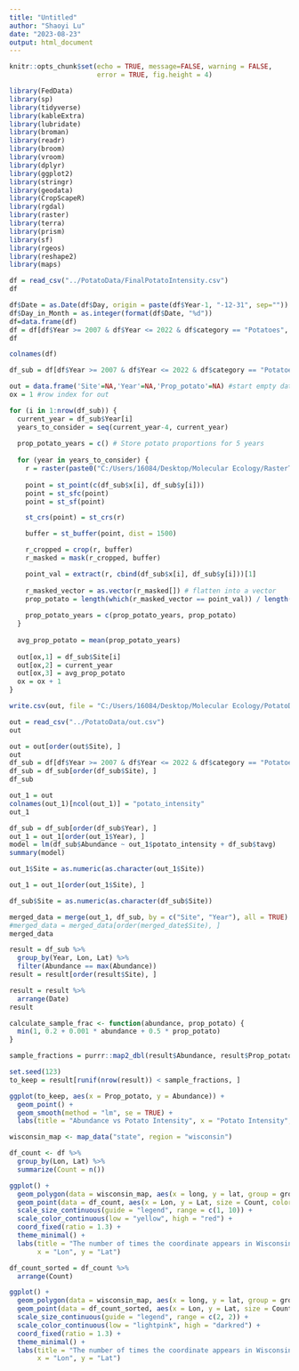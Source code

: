 ---
title: "Untitled"
author: "Shaoyi Lu"
date: "2023-08-23"
output: html_document
---

```{r setup, include=FALSE}
knitr::opts_chunk$set(echo = TRUE, message=FALSE, warning = FALSE,
                      error = TRUE, fig.height = 4)
```

```{r, include=FALSE}
library(FedData)
library(sp)
library(tidyverse)
library(kableExtra)
library(lubridate)
library(broman)
library(readr)
library(broom)
library(vroom)
library(dplyr)
library(ggplot2)
library(stringr)
library(geodata)
library(CropScapeR)
library(rgdal)
library(raster)
library(terra)
library(prism)
library(sf)
library(rgeos)
library(reshape2)
library(maps)
```

```{r}
df = read_csv("../PotatoData/FinalPotatoIntensity.csv")
df
```

```{r}
df$Date = as.Date(df$Day, origin = paste(df$Year-1, "-12-31", sep=""))
df$Day_in_Month = as.integer(format(df$Date, "%d"))
df=data.frame(df)
df = df[df$Year >= 2007 & df$Year <= 2022 & df$category == "Potatoes", ]
df
```

```{r}
colnames(df)
```

```{r}
df_sub = df[df$Year >= 2007 & df$Year <= 2022 & df$category == "Potatoes", ]

out = data.frame('Site'=NA,'Year'=NA,'Prop_potato'=NA) #start empty data frame to store proportion potato data for each site*year
ox = 1 #row index for out

for (i in 1:nrow(df_sub)) {
  current_year = df_sub$Year[i]
  years_to_consider = seq(current_year-4, current_year)
  
  prop_potato_years = c() # Store potato proportions for 5 years
  
  for (year in years_to_consider) {
    r = raster(paste0("C:/Users/16084/Desktop/Molecular Ecology/RasterTIF/CDL_", year, ".tif"))
    
    point = st_point(c(df_sub$x[i], df_sub$y[i]))
    point = st_sfc(point)
    point = st_sf(point)

    st_crs(point) = st_crs(r)

    buffer = st_buffer(point, dist = 1500)

    r_cropped = crop(r, buffer)
    r_masked = mask(r_cropped, buffer)

    point_val = extract(r, cbind(df_sub$x[i], df_sub$y[i]))[1]
  
    r_masked_vector = as.vector(r_masked[]) # flatten into a vector
    prop_potato = length(which(r_masked_vector == point_val)) / length(r_masked_vector) # calculate the proportion of potato
    
    prop_potato_years = c(prop_potato_years, prop_potato)
  }
  
  avg_prop_potato = mean(prop_potato_years)
  
  out[ox,1] = df_sub$Site[i]
  out[ox,2] = current_year
  out[ox,3] = avg_prop_potato
  ox = ox + 1
}
```

```{r}
write.csv(out, file = "C:/Users/16084/Desktop/Molecular Ecology/PotatoData/out.csv")
```

```{r}
out = read_csv("../PotatoData/out.csv")
out
```

```{r}
out = out[order(out$Site), ]
out
df_sub = df[df$Year >= 2007 & df$Year <= 2022 & df$category == "Potatoes", ]
df_sub = df_sub[order(df_sub$Site), ]
df_sub
```

```{r}
out_1 = out
colnames(out_1)[ncol(out_1)] = "potato_intensity"
out_1
```

```{r}
df_sub = df_sub[order(df_sub$Year), ]
out_1 = out_1[order(out_1$Year), ]
model = lm(df_sub$Abundance ~ out_1$potato_intensity + df_sub$tavg)
summary(model)
```

```{r}
out_1$Site = as.numeric(as.character(out_1$Site))

out_1 = out_1[order(out_1$Site), ]

df_sub$Site = as.numeric(as.character(df_sub$Site))

merged_data = merge(out_1, df_sub, by = c("Site", "Year"), all = TRUE)
#merged_data = merged_data[order(merged_date$Site), ]
merged_data
```

```{r}
result = df_sub %>%
  group_by(Year, Lon, Lat) %>%
  filter(Abundance == max(Abundance))
result = result[order(result$Site), ]

result = result %>%
  arrange(Date)
result
```

```{r}
calculate_sample_frac <- function(abundance, prop_potato) {
  min(1, 0.2 + 0.001 * abundance + 0.5 * prop_potato)
}

sample_fractions = purrr::map2_dbl(result$Abundance, result$Prop_potato, calculate_sample_frac)

set.seed(123)
to_keep = result[runif(nrow(result)) < sample_fractions, ]

ggplot(to_keep, aes(x = Prop_potato, y = Abundance)) +
  geom_point() + 
  geom_smooth(method = "lm", se = TRUE) + 
  labs(title = "Abundance vs Potato Intensity", x = "Potato Intensity", y = "Abundance")
```


```{r}
wisconsin_map <- map_data("state", region = "wisconsin")

df_count <- df %>%
  group_by(Lon, Lat) %>%
  summarize(Count = n())

ggplot() +
  geom_polygon(data = wisconsin_map, aes(x = long, y = lat, group = group), fill = "white", color = "black") +
  geom_point(data = df_count, aes(x = Lon, y = Lat, size = Count, color = Count), alpha = 0.7) +
  scale_size_continuous(guide = "legend", range = c(1, 10)) +
  scale_color_continuous(low = "yellow", high = "red") +
  coord_fixed(ratio = 1.3) + 
  theme_minimal() +
  labs(title = "The number of times the coordinate appears in Wisconsin",
       x = "Lon", y = "Lat")
```


```{r}
df_count_sorted = df_count %>%
  arrange(Count)

ggplot() +
  geom_polygon(data = wisconsin_map, aes(x = long, y = lat, group = group), fill = "white", color = "black") +
  geom_point(data = df_count_sorted, aes(x = Lon, y = Lat, size = Count, color = Count), alpha = 0.5) +
  scale_size_continuous(guide = "legend", range = c(2, 2)) +
  scale_color_continuous(low = "lightpink", high = "darkred") +
  coord_fixed(ratio = 1.3) + 
  theme_minimal() +
  labs(title = "The number of times the coordinate appears in Wisconsin",
       x = "Lon", y = "Lat")
```

```{r}

```